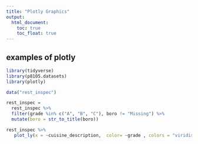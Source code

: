 ```yaml
---
title: "Plotly Graphics"
output: 
  html_document:
    toc: true
    toc_float: true
---
```


## examples of plotly

```r
library(tidyverse)
library(p8105.datasets)
library(plotly)
```

```r
data("rest_inspec")

```

```r

rest_inspec =
  rest_inspec %>%
  filter(grade %in% c("A", "B", "C"), boro != "Missing") %>% 
  mutate(boro = str_to_title(boro))
```


```r
rest_inspec %>% 
   plot_ly(x = ~cuisine_description,  color= ~grade , colors = "viridis")
```

